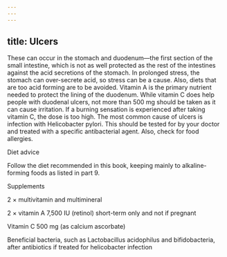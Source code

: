```yaml
---
---
---
```

title: Ulcers
---




These can occur in the stomach and duodenum—the first section of the small intestine, which is not as well protected as the rest of the intestines against the acid secretions of the stomach. In prolonged stress, the stomach can over-secrete acid, so stress can be a cause. Also, diets that are too acid forming are to be avoided. Vitamin A is the primary nutrient needed to protect the lining of the duodenum. While vitamin C does help people with duodenal ulcers, not more than 500 mg should be taken as it can cause irritation. If a burning sensation is experienced after taking vitamin C, the dose is too high. The most common cause of ulcers is infection with Helicobacter pylori. This should be tested for by your doctor and treated with a specific antibacterial agent. Also, check for food allergies.





Diet advice


Follow the diet recommended in this book, keeping mainly to alkaline-forming foods as listed in part 9.





Supplements


2 × multivitamin and multimineral

2 × vitamin A 7,500 IU (retinol) short-term only and not if pregnant

Vitamin C 500 mg (as calcium ascorbate)

Beneficial bacteria, such as Lactobacillus acidophilus and bifidobacteria, after antibiotics if treated for helicobacter infection